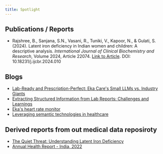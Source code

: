 ```yaml
---
title: Spotlight
---
```


## Publications / Reports
- Rajshree, B., Sanjana, S.N., Vasani, R., Tuniki, V., Kapoor, N., & Gulati, S. (2024). Latent iron deficiency in Indian women and children: A descriptive analysis. *International Journal of Clinical Biochemistry and Research*, Volume 2024, Article 22074. [Link to Article](https://www.ijcbr.in/article-details/22074). DOI: 10.18231/j.ijcbr.2024.010

## Blogs
- [Lab-Ready and Prescription-Perfect: Eka Care's Small LLMs vs. Industry Giants](https://info.eka.care/services/lab-ready-and-prescription-perfect-ekas-small-llms-vs-industry-giants)
- [Extracting Structured Information from Lab Reports: Challenges and Learnings](https://info.eka.care/services/eka-smart-report)
- [Eka's heart rate monitor](https://www.eka.care/services/get-the-pulse)
- [Leveraging semantic technologies in healthcare](https://info.eka.care/services/leveraging-ontologies-in-health-care)



## Derived reports from out medical data reposiroty
- [The Quiet Threat: Understanding Latent Iron Deficiency](https://www.eka.care/services/the-quiet-threat-understanding-latent-iron-deficiency)
- [Annual Health Report - India, 2022](https://c.eka.care/insights_2022.pdf)